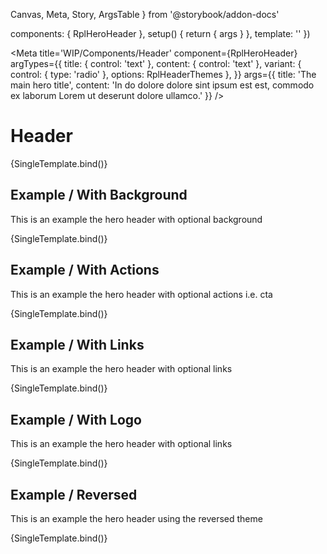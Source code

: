   Canvas,
  Meta,
  Story,
  ArgsTable
} from '@storybook/addon-docs'

  components: { RplHeroHeader },
  setup() {
    return { args }
  },
  template: '<RplHeroHeader v-bind="args" />'
})

<Meta
  title='WIP/Components/Header'
  component={RplHeroHeader}
  argTypes={{
    title: {
      control: 'text'
    },
    content: {
      control: 'text'
    },
    variant: {
      control: { type: 'radio' },
      options: RplHeaderThemes
    },
  }}
  args={{
    title: 'The main hero title',
    content: 'In do dolore dolore sint ipsum est est, commodo ex laborum Lorem ut deserunt dolore ullamco.'
  }}
/>

# Header

<ArgsTable of={RplHeroHeader} />

<Canvas>
  <Story
    name='Hero'
    play={a11yStoryCheck}
  >
    {SingleTemplate.bind()}
  </Story>
</Canvas>

## Example / With Background

This is an example the hero header with optional background

<Canvas>
  <Story
    name='Hero/Background'
    play={a11yStoryCheck}
    args={{
      background: {
        src: 'https://images.unsplash.com/photo-1588587786374-ab73fa246083?w=1680&q=80',
        srcSet: 'https://images.unsplash.com/photo-1588587786374-ab73fa246083?w=640&q=80 640w, https://images.unsplash.com/photo-1588587786374-ab73fa246083?w=960&q=80 960w',
        sizes: '(min-width: 640px) 640px, (min-width: 960px) 960px'
      }
    }}
  >
    {SingleTemplate.bind()}
  </Story>
</Canvas>

## Example / With Actions

This is an example the hero header with optional actions i.e. cta

<Canvas>
  <Story
    name='Hero/Actions'
    play={a11yStoryCheck}
    args={{
      primaryAction: { text: 'Primary action', url: '#primary' },
      secondaryAction: { text: 'Secondary action', url: '#secondary' },
    }}
  >
    {SingleTemplate.bind()}
  </Story>
</Canvas>

## Example / With Links

This is an example the hero header with optional links

<Canvas>
  <Story
    name='Hero/Links'
    play={a11yStoryCheck}
    args={{
      links: {
        heading: 'Want to know more about..',
        more: { text: 'See more', url: '#more' },
        items: [
          {text: 'First links', url: '#first'},
          {text: 'Second link', url: '#second'},
          {text: 'A third link', url: '#third'},
          {text: 'And a forth link', url: '#forth'}
        ]
      }
    }}
  >
    {SingleTemplate.bind()}
  </Story>
</Canvas>

## Example / With Logo

This is an example the hero header with optional links

<Canvas>
  <Story
    name='Hero/Logo'
    play={a11yStoryCheck}
    args={{
      logo: svgPlaceholder({ width: 150, height: 50, bgColor: '#ad9', fgColor: '#efc' })
    }}
  >
    {SingleTemplate.bind()}
  </Story>
</Canvas>


## Example / Reversed

This is an example the hero header using the reversed theme

<Canvas>
  <Story
    name='Hero/Reversed'
    play={a11yStoryCheck}
    args={{
      theme: 'reverse'
    }}
  >
    {SingleTemplate.bind()}
  </Story>
</Canvas>
